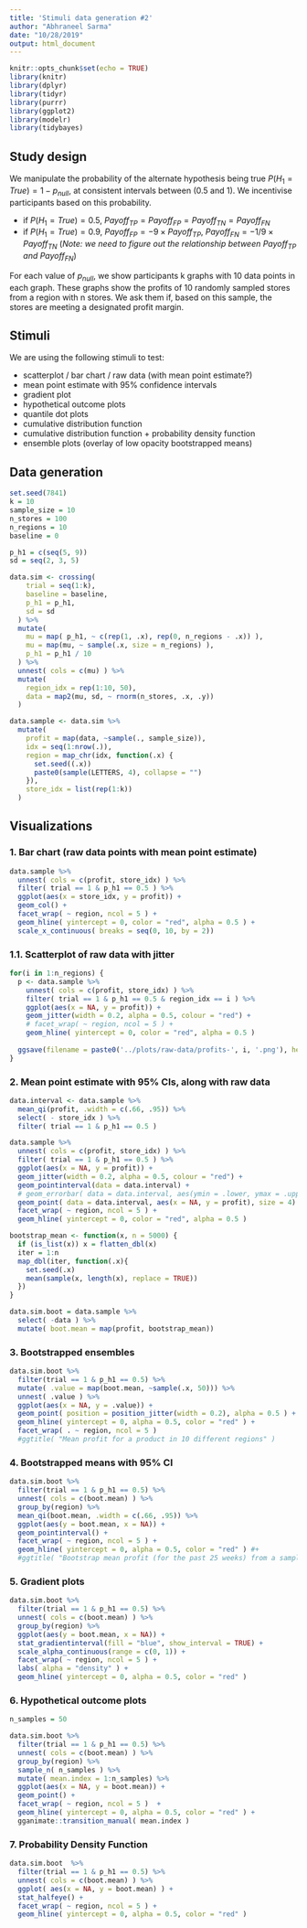 ```yaml
---
title: 'Stimuli data generation #2'
author: "Abhraneel Sarma"
date: "10/28/2019"
output: html_document
---
```


```r
knitr::opts_chunk$set(echo = TRUE)
library(knitr)
library(dplyr)
library(tidyr)
library(purrr)
library(ggplot2)
library(modelr)
library(tidybayes)
```

## Study design
We manipulate the probability of the alternate hypothesis being true $P(H_1 = True) = 1 - p_{null}$, at consistent intervals between (0.5 and 1). We incentivise participants based on this probability.

- if $P(H_1 = True) = 0.5$, $Payoff_{TP} = Payoff_{FP} = Payoff_{TN} = Payoff_{FN}$
- if $P(H_1 = True) = 0.9$, $Payoff_{FP} = - 9 \times Payoff_{TP}$, $Payoff_{FN} = -1/9 \times Payoff_{TN}$ (_Note: we need to figure out the relationship between $Payoff_{TP}$ and $Payoff_{FN}$_)

For each value of $p_{null}$, we show participants k graphs with 10 data points in each graph. These graphs show the profits of 10 randomly sampled stores from a region with n stores. We ask them if, based on this sample, the stores are meeting a designated profit margin.

## Stimuli
We are using the following stimuli to test:

- scatterplot / bar chart / raw data (with mean point estimate?)
- mean point estimate with 95% confidence intervals
- gradient plot
- hypothetical outcome plots
- quantile dot plots
- cumulative distribution function
- cumulative distribution function + probability density function
- ensemble plots (overlay of low opacity bootstrapped means)


## Data generation

```r
set.seed(7841)
k = 10
sample_size = 10
n_stores = 100
n_regions = 10
baseline = 0

p_h1 = c(seq(5, 9))
sd = seq(2, 3, 5)

data.sim <- crossing( 
    trial = seq(1:k),
    baseline = baseline,
    p_h1 = p_h1,
    sd = sd
  ) %>%
  mutate( 
    mu = map( p_h1, ~ c(rep(1, .x), rep(0, n_regions - .x)) ),
    mu = map(mu, ~ sample(.x, size = n_regions) ),
    p_h1 = p_h1 / 10
  ) %>%
  unnest( cols = c(mu) ) %>%
  mutate( 
    region_idx = rep(1:10, 50),
    data = map2(mu, sd, ~ rnorm(n_stores, .x, .y))
  )
```

```r
data.sample <- data.sim %>%
  mutate(
    profit = map(data, ~sample(., sample_size)),
    idx = seq(1:nrow(.)),
    region = map_chr(idx, function(.x) {
      set.seed((.x))
      paste0(sample(LETTERS, 4), collapse = "")
    }),
    store_idx = list(rep(1:k))
  )
```

## Visualizations

### 1. Bar chart (raw data points with mean point estimate)

```r
data.sample %>%
  unnest( cols = c(profit, store_idx) ) %>%
  filter( trial == 1 & p_h1 == 0.5 ) %>%
  ggplot(aes(x = store_idx, y = profit)) + 
  geom_col() + 
  facet_wrap( ~ region, ncol = 5 ) +
  geom_hline( yintercept = 0, color = "red", alpha = 0.5 ) +
  scale_x_continuous( breaks = seq(0, 10, by = 2))
```


### 1.1. Scatterplot of raw data with jitter

```r
for(i in 1:n_regions) {
  p <- data.sample %>%  
    unnest( cols = c(profit, store_idx) ) %>%
    filter( trial == 1 & p_h1 == 0.5 & region_idx == i ) %>%
    ggplot(aes(x = NA, y = profit)) + 
    geom_jitter(width = 0.2, alpha = 0.5, colour = "red") + 
    # facet_wrap( ~ region, ncol = 5 ) +
    geom_hline( yintercept = 0, color = "red", alpha = 0.5 )
  
  ggsave(filename = paste0('../plots/raw-data/profits-', i, '.png'), height = 6, width = 9, units = "in", dpi = 150, plot = p, device = "png")
}
```

### 2. Mean point estimate with 95% CIs, along with raw data

```r
data.interval <- data.sample %>%
  mean_qi(profit, .width = c(.66, .95)) %>%
  select( - store_idx ) %>%
  filter( trial == 1 & p_h1 == 0.5 )

data.sample %>%  
  unnest( cols = c(profit, store_idx) ) %>%
  filter( trial == 1 & p_h1 == 0.5 ) %>%
  ggplot(aes(x = NA, y = profit)) + 
  geom_jitter(width = 0.2, alpha = 0.5, colour = "red") + 
  geom_pointinterval(data = data.interval) +
  # geom_errorbar( data = data.interval, aes(ymin = .lower, ymax = .upper, x = NA), width = 0.15) +
  geom_point( data = data.interval, aes(x = NA, y = profit), size = 4) +
  facet_wrap( ~ region, ncol = 5 ) +
  geom_hline( yintercept = 0, color = "red", alpha = 0.5 )
```

```r
bootstrap_mean <- function(x, n = 5000) {
  if (is_list(x)) x = flatten_dbl(x)
  iter = 1:n
  map_dbl(iter, function(.x){
    set.seed(.x)
    mean(sample(x, length(x), replace = TRUE))
  }) 
}

data.sim.boot = data.sample %>%
  select( -data ) %>%
  mutate( boot.mean = map(profit, bootstrap_mean))
```

### 3. Bootstrapped ensembles

```r
data.sim.boot %>%
  filter(trial == 1 & p_h1 == 0.5) %>%
  mutate( .value = map(boot.mean, ~sample(.x, 50))) %>%
  unnest( .value ) %>%
  ggplot(aes(x = NA, y = .value)) +
  geom_point( position = position_jitter(width = 0.2), alpha = 0.5 ) +
  geom_hline( yintercept = 0, alpha = 0.5, color = "red" ) +
  facet_wrap( . ~ region, ncol = 5 )
  #ggtitle( "Mean profit for a product in 10 different regions" )
```

### 4. Bootstrapped means with 95% CI

```r
data.sim.boot %>%
  filter(trial == 1 & p_h1 == 0.5) %>%
  unnest( cols = c(boot.mean) ) %>%
  group_by(region) %>%
  mean_qi(boot.mean, .width = c(.66, .95)) %>%
  ggplot(aes(y = boot.mean, x = NA)) +
  geom_pointinterval() +
  facet_wrap( ~ region, ncol = 5 ) +
  geom_hline( yintercept = 0, alpha = 0.5, color = "red" ) #+
  #ggtitle( "Bootstrap mean profit (for the past 25 weeks) from a sample of 25 stores in 4 different regions" )
```


### 5. Gradient plots

```r
data.sim.boot %>%
  filter(trial == 1 & p_h1 == 0.5) %>%
  unnest( cols = c(boot.mean) ) %>%
  group_by(region) %>%
  ggplot(aes(y = boot.mean, x = NA)) +
  stat_gradientinterval(fill = "blue", show_interval = TRUE) +
  scale_alpha_continuous(range = c(0, 1)) +
  facet_wrap( ~ region, ncol = 5 ) +
  labs( alpha = "density" ) +
  geom_hline( yintercept = 0, alpha = 0.5, color = "red" )
```


### 6. Hypothetical outcome plots

```r
n_samples = 50

data.sim.boot %>%
  filter(trial == 1 & p_h1 == 0.5) %>%
  unnest( cols = c(boot.mean) ) %>%
  group_by(region) %>%
  sample_n( n_samples ) %>%
  mutate( mean.index = 1:n_samples) %>%
  ggplot(aes(x = NA, y = boot.mean)) +
  geom_point() +
  facet_wrap( ~ region, ncol = 5 )  +
  geom_hline( yintercept = 0, alpha = 0.5, color = "red" ) +
  gganimate::transition_manual( mean.index )
```



### 7. Probability Density Function

```r
data.sim.boot  %>%
  filter(trial == 1 & p_h1 == 0.5) %>%
  unnest( cols = c(boot.mean) ) %>%
  ggplot( aes(x = NA, y = boot.mean) ) +
  stat_halfeye() +
  facet_wrap( ~ region, ncol = 5 ) +
  geom_hline( yintercept = 0, alpha = 0.5, color = "red" )
```
